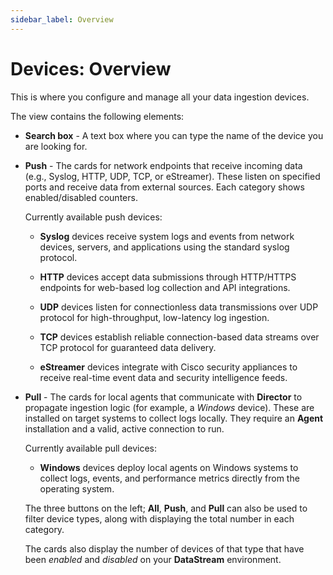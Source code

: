 ```yaml
---
sidebar_label: Overview
---
```


# Devices: Overview

This is where you configure and manage all your data ingestion devices.

The view contains the following elements:

- **Search box** - A text box where you can type the name of the device you are looking for.

- **Push** - The cards for network endpoints that receive incoming data (e.g., Syslog, HTTP, UDP, TCP, or eStreamer). These listen on specified ports and receive data from external sources. Each category shows enabled/disabled counters.

  Currently available push devices:

  - <Topic id="devices-syslog">**Syslog**</Topic> devices receive system logs and events from network devices, servers, and applications using the standard syslog protocol.

  - <Topic id="devices-http">**HTTP**</Topic> devices accept data submissions through HTTP/HTTPS endpoints for web-based log collection and API integrations.

  - <Topic id="devices-udp">**UDP**</Topic> devices listen for connectionless data transmissions over UDP protocol for high-throughput, low-latency log ingestion.

  - <Topic id="devices-tcp">**TCP**</Topic> devices establish reliable connection-based data streams over TCP protocol for guaranteed data delivery.

  - <Topic id="devices-estreamer">**eStreamer**</Topic> devices integrate with Cisco security appliances to receive real-time event data and security intelligence feeds.

- **Pull** - The cards for local agents that communicate with **Director** to propagate ingestion logic (for example, a _Windows_ device). These are installed on target systems to collect logs locally. They require an **Agent** installation and a valid, active connection to run.

  Currently available pull devices:

  - <Topic id="devices-windows">**Windows**</Topic> devices deploy local agents on Windows systems to collect logs, events, and performance metrics directly from the operating system.

  The three buttons on the left; **All**, **Push**, and **Pull**  can also be used to filter device types, along with displaying the total number in each category.

  The cards also display the number of devices of that type that have been _enabled_ and _disabled_ on your **DataStream** environment.
